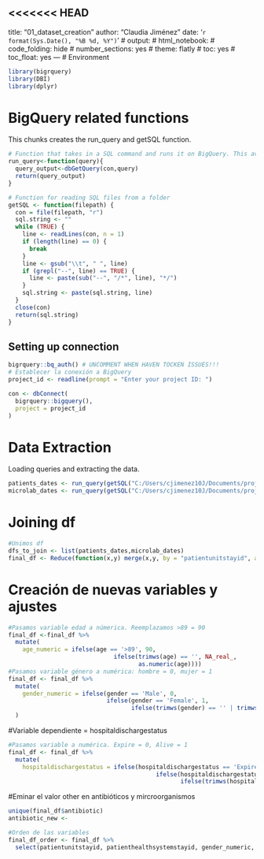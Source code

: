 <<<<<<< HEAD
---
title: "01_dataset_creation"
author: "Claudia Jiménez"
date: '`r format(Sys.Date(), "%B %d, %Y")`'
# output:
#   html_notebook:
#     code_folding: hide
#     number_sections: yes
#     theme: flatly
#     toc: yes
#     toc_float: yes
---
# Environment

```r
library(bigrquery)
library(DBI)
library(dplyr)
```
# BigQuery related functions

This chunks creates the run_query and getSQL function.

```r
# Function that takes in a SQL command and runs it on BigQuery. This avoids the connection data in each iteration
run_query<-function(query){
  query_output<-dbGetQuery(con,query)
  return(query_output)
}

# Function for reading SQL files from a folder
getSQL <- function(filepath) {
  con = file(filepath, "r")
  sql.string <- ""
  while (TRUE) {
    line <- readLines(con, n = 1)
    if (length(line) == 0) {
      break
    }
    line <- gsub("\\t", " ", line)
    if (grepl("--", line) == TRUE) {
      line <- paste(sub("--", "/*", line), "*/")
    }
    sql.string <- paste(sql.string, line)
  }
  close(con)
  return(sql.string)
}
```

## Setting up connection

```r
bigrquery::bq_auth() # UNCOMMENT WHEN HAVEN TOCKEN ISSUES!!!
# Establecer la conexión a BigQuery
project_id <- readline(prompt = "Enter your project ID: ")

con <- dbConnect(
  bigrquery::bigquery(),
  project = project_id
)

```
# Data Extraction

Loading queries and extracting the data.
```r
patients_dates <- run_query(getSQL("C:/Users/cjimenez10J/Documents/projects/r_urgencias_sepsis/r_urgencias_sepsis/Analysis/sql/patients_date.sql"))
microlab_dates <- run_query(getSQL("C:/Users/cjimenez10J/Documents/projects/r_urgencias_sepsis/r_urgencias_sepsis/Analysis/sql/microbiology_tests.sql"))
```

# Joining df
```r
#Unimos df
dfs_to_join <- list(patients_dates,microlab_dates)
final_df <- Reduce(function(x,y) merge(x,y, by = "patientunitstayid", all.x = TRUE), dfs_to_join)
```

# Creación de nuevas variables y ajustes
```r
#Pasamos variable edad a númerica. Reemplazamos >89 = 90
final_df <-final_df %>%
  mutate(
    age_numeric = ifelse(age == '>89', 90,
                              ifelse(trimws(age) == '', NA_real_,
                                     as.numeric(age))))
#Pasamos variable género a numérica: hombre = 0, mujer = 1
final_df <- final_df %>% 
  mutate(
    gender_numeric = ifelse(gender == 'Male', 0,
                            ifelse(gender == 'Female', 1,
                                   ifelse(trimws(gender) == '' | trimws(gender) == 'Unknown', NA_real_, NA_real_)))
  )
```
#Variable dependiente = hospitaldischargestatus
```r
#Pasamos variable a numérica. Expire = 0, Alive = 1
final_df <- final_df %>% 
  mutate(
    hospitaldischargestatus = ifelse(hospitaldischargestatus == 'Expired', 0,
                                          ifelse(hospitaldischargestatus == 'Alive', 1,
                                                 ifelse(trimws(hospitaldischargestatus) == '', NA_real_, NA_real_))))
```
#Eminar el valor other en antibióticos y mircroorganismos
```r
unique(final_df$antibiotic)
antibiotic_new <- 
```


```r
#Orden de las variables
final_df_order <- final_df %>%
  select(patientunitstayid, patienthealthsystemstayid, gender_numeric, age_numeric,ethnicity,hospitalid, wardid,apacheadmissiondx,admissionheight,hospitaladmitoffset,hospitaladmitsource,hospitaldischargeyear,hospitaldischargeoffset,hospitaldischargelocation, hospitaldischargestatus, unittype,unitadmitsource,unitvisitnumber,unitstaytype,admissionweight,dischargeweight,unitdischargeoffset,unitdischargelocation, unitdischargestatus,uniquepid,culturetakenoffset, culturesite, organism,antibiotic, sensitivitylevel)
```




